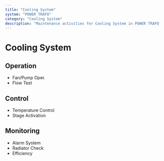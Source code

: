 ```yaml
---
title: "Cooling System"
system: "POWER TRAFO"
category: "Cooling System"
description: "Maintenance activities for Cooling System in POWER TRAFO system"
---
```


# Cooling System


## Operation

- Fan/Pump Oper.
- Flow Test


## Control

- Temperature Control
- Stage Activation


## Monitoring

- Alarm System
- Radiator Check
- Efficiency



